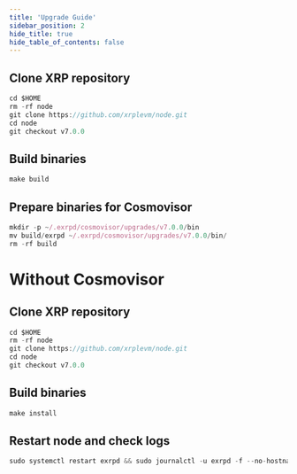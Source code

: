 ```yaml
---
title: 'Upgrade Guide'
sidebar_position: 2
hide_title: true
hide_table_of_contents: false
---
```



<PageTitle
  iconUrl="img/xrp-icon.svg"
  title="XRP Upgrade Guide"
  chainId="exrp_1440002-1"
  version="v7.0.0"
/>

## Clone XRP repository

```js
cd $HOME
rm -rf node
git clone https://github.com/xrplevm/node.git
cd node
git checkout v7.0.0
```

## Build binaries

```js
make build
```

## Prepare binaries for Cosmovisor

```js
mkdir -p ~/.exrpd/cosmovisor/upgrades/v7.0.0/bin
mv build/exrpd ~/.exrpd/cosmovisor/upgrades/v7.0.0/bin/
rm -rf build
```

# Without Cosmovisor

## Clone XRP repository

```js
cd $HOME
rm -rf node
git clone https://github.com/xrplevm/node.git
cd node
git checkout v7.0.0
```

## Build binaries

```js
make install
```

## Restart node and check logs

```js
sudo systemctl restart exrpd && sudo journalctl -u exrpd -f --no-hostname -o cat
```
